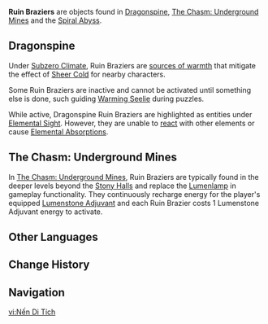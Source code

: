 {{Terminology Infobox
|image        = <gallery>
Ruin Brazier Active.png|Dragonspine (Active)
Ruin Brazier.png|Dragonspine (Inactive)
Ruin Brazier The Chasm Active.png|The Chasm (Active)
</gallery>
|type         = Exploration
|world        = Teyvat
}}
'''Ruin Braziers''' are objects found in [[Dragonspine]], [[The Chasm: Underground Mines]] and the [[Spiral Abyss]].

==Dragonspine==
Under [[Subzero Climate]], Ruin Braziers are [[sources of warmth]] that mitigate the effect of [[Sheer Cold]] for nearby characters.

Some Ruin Braziers are inactive and cannot be activated until something else is done, such guiding [[Seelie#Warming Seelie|Warming Seelie]] during puzzles.

While active, Dragonspine Ruin Braziers are highlighted as {{Pyro}} entities under [[Elemental Sight]]. However, they are unable to [[Elemental Reactions|react]] with other elements or cause [[Elemental Absorption]]s.

==The Chasm: Underground Mines==
In [[The Chasm: Underground Mines]], Ruin Braziers are typically found in the deeper levels beyond the [[Stony Halls]] and replace the [[Lumenlamp]] in gameplay functionality. They continuously recharge energy for the player's equipped [[Lumenstone Adjuvant]] and each Ruin Brazier costs 1 Lumenstone Adjuvant energy to activate.

==Other Languages==
{{Other Languages
|en      = Ruin Brazier
|zhs     = 遗迹之烛
|zhs_rm  = Yíjì zhī Zhú
|zht     = 遺蹟之燭
|zht_rm  = Yíjī zhī Zhú
|zh_tl   = Ruin's Candlelight
|ja      = 遺跡の灯火
|ja_rm   = Iseki no Touka{{Assumed}}
|ja_tl   = Ruin's Lamplight
|ko      = {{tt|유적|遺蹟}}의 촛불
|ko_rm   = Yujeok-ui Chotbul
|ko_tl   = Ruin's Candlelight
|es      = Brasero de las ruinas
|es_tl   = 
|fr      = Brasero des ruines
|fr_tl   = Brazier of the Ruins
|ru      = Свеча руин
|ru_tl   = Ruin Candle
|th      = Ruin Brazier
|vi      = Nến {{tt|Di Tích|遺跡}}
|vi_tl   = Ruin Candle
|de      = Ruinen-Kohlebecken
|de_tl   = Ruin Coal Basin
|id      = Ruin Brazier
|pt      = Braseiro da Ruína
|pt_tl   = 
}}

==Change History==
{{Change History|1.2}}

==Navigation==
{{Exploration Navbox}}

[[vi:Nến Di Tích]]